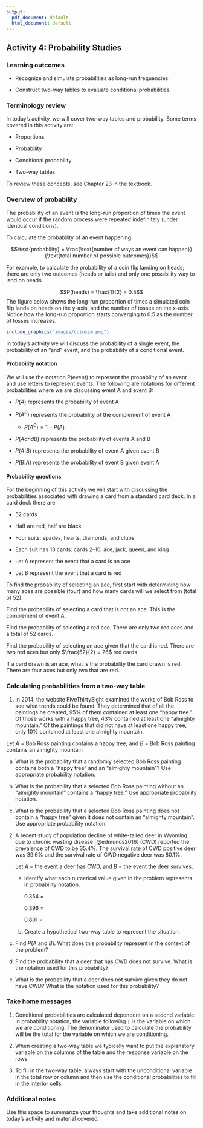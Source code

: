 ```yaml
---
output:
  pdf_document: default
  html_document: default
---
```

## Activity 4:  Probability Studies

\setstretch{1}

### Learning outcomes

* Recognize and simulate probabilities as long-run frequencies.

* Construct two-way tables to evaluate conditional probabilities.

### Terminology review

In today's activity, we will cover two-way tables and probability.  Some terms covered in this activity are:

* Proportions 

* Probability

* Conditional probability

* Two-way tables

To review these concepts, see Chapter 23 in the textbook.  

### Overview of probability

The probability of an event is the long-run proportion of times the event would occur if the random process were repeated indefinitely (under identical conditions).

To calculate the probability of an event happening:

$$\text{probability} = \frac{\text{number of ways an event can happen}}{\text{total number of possible outcomes}}$$

For example, to calculate the probability of a coin flip landing on heads; there are only two outcomes (heads or tails) and only one possibility way to land on heads. 

$$P(heads) = \frac{1}{2} = 0.5$$
The figure below shows the long-run proportion of times a simulated coin flip lands on heads on the y-axis, and the number of tosses on the x-axis. Notice how the long-run proportion starts converging to 0.5 as the number of tosses increases.

```r
include_graphics("images/coinsim.png")
```

In today's activity we will discuss the probability of a single event, the probability of an "and" event, and the probability of a conditional event.  

#### Probability notation {-}

We will use the notation P(event) to represent the probability of an event and use letters to represent events.  The following are notations for different probabilities where we are discussing event A and event B:

* $P(A)$ represents the probability of event A

* $P(A^C)$ represents the probability of the complement of event A

    * $P(A^C) = 1 - P(A)$
    
* $P(A and B)$ represents the probability of events A and B

* $P(A|B)$ represents the probability of event A given event B

* $P(B|A)$ represents the probability of event B given event A

#### Probability questions

For the beginning of this activity we will start with discussing the probabilities associated with drawing a card from a standard card deck.  In a card deck there are:

* 52 cards

* Half are red, half are black

* Four suits: spades, hearts, diamonds, and clubs

* Each suit has 13 cards: cards 2--10, ace, jack, queen, and king

- Let A represent the event that a card is an ace

- Let B represent the event that a card is red

To find the probability of selecting an ace, first start with determining how many aces are possible (four) and how many cards will we select from (total of 52).

\vspace{1in}

Find the probability of selecting a card that is not an ace.  This is the complement of event A.

\vspace{1in}

Find the probability of selecting a red ace.  There are only two red aces and a total of 52 cards.

\vspace{1in}

Find the probability of selecting an ace given that the card is red.  There are two red aces but only $\frac{52}{2} = 26$ red cards

\vspace{1in}

If a card drawn is an ace, what is the probability the card drawn is red.  There are four aces but only two that are red.

\vspace{1in}

<!-- #### In your groups {-} -->

<!-- Rolling a six-sided die.   -->

<!-- * Let event A represent rolling an odd number -->

<!-- * Let event B represent rolling a prime number -->

<!-- 1. Calculate the probability of rolling an odd number.  Use appropriate probability notation. -->

<!-- \vspace{1in} -->

<!-- 2. If a dice roll is a prime number, what is the probability the dice roll is an odd number.  Use appropriate probability notation. -->

<!-- \vspace{1in} -->

<!-- 3. Calculate the probability a die roll results in both an even number and a prime number.  Use appropriate probability notation. -->

<!-- \vspace{1in} -->


### Calculating probabilities from a two-way table

1. In 2014, the website FiveThirtyEight examined the works of Bob Ross to see what trends could be found. They determined that of all the paintings he created, 95% of them contained at least one “happy tree.” Of those works with a happy tree, 43% contained at least one “almighty mountain.” Of the paintings that did not have at least one happy tree, only 10% contained at least one almighty mountain.
\vspace{1mm}

Let $A$ = Bob Ross painting contains a happy tree, and $B$ = Bob Ross painting contains an almighty mountain
\vspace{0.1in}

\begin{center}
\begin{tabular}{|c|c|c|c|} \hline
\hspace{0.8in} & \hspace{0.25in}  $A$ \hspace{.25in} & \hspace{0.25in} $A^C$ \hspace{0.25in} & \hspace{0.25in} Total \hspace{0.25in} \\ \hline
 $B$ & 40850 & 500 & 41350 \\ \hline
 $B^C$ & 54150 & 4500 & 58650 \\ \hline
Total & 95000 & 5000 & 100000 \\ \hline
\end{tabular}
\end{center}
\vspace{.1in}

a. What is the probability that a randomly selected Bob Ross painting contains both a "happy tree" and an "almighty mountain"?  Use appropriate probability notation.

\vspace{0.5in}

b. What is the probability that a selected Bob Ross painting without an "almighty mountain" contains a "happy tree."  Use appropriate probability notation.

\vspace{0.5in}

c. What is the probability that a selected Bob Ross painting does not contain a "happy tree" given it does not contain an "almighty mountain".  Use appropriate probability notation.

\vspace{0.55in}

\newpage

2. A recent study of population decline of white-tailed deer in Wyoming due to chronic wasting disease [@edmunds2016] (CWD) reported the prevalence of CWD to be 35.4\%.  The survival rate of CWD positive deer was 39.6\% and the survival rate of CWD negative deer was 80.1\%.  
\vspace{1mm}

    Let $A$ = the event a deer has CWD, and $B$ = the event the deer survives.
\vspace{0.1in}

    a. Identify what each numerical value given in the problem represents in probability notation.
\vspace{.1in}

        0.354 =  
\vspace{.1in}
 
        0.396 =  
\vspace{.1in}

        0.801 =  
\vspace{.1in}

    b. Create a hypothetical two-way table to represent the situation.  
    
\begin{center}
\begin{tabular}{|c|c|c|c|} \hline
\hspace{0.8in} & \hspace{0.35in} $A$ \hspace{.35in} & \hspace{0.35in} $A^C$  \hspace{0.35in} & \hspace{0.3in} Total \hspace{0.3in} \\ 
& & & \\ \hline
$B$& & & \\ 
& & & \\ \hline
$B^C$& & & \\ 
& & & \\ \hline
Total & & & 100,000 \\ 
& & & \\ \hline
\end{tabular}
\end{center}
\vspace{.1in}

   c. Find $P(A \mbox{ and } B)$. What does this probability represent in the context of the problem?
\vspace{.8in}

   d. Find the probability that a deer that has CWD does not survive. What is the notation used for this probability?
\vspace{.8in}

   e.  What is the probability that a deer does not survive given they do not have CWD?  What is the notation used for this probability?

\newpage 

### Take home messages

1.  Conditional probabilities are calculated dependent on a second variable.  In probability notation, the variable following `|` is the variable on which we are conditioning.  The denominator used to calculate the probability will be the total for the variable on which we are conditioning.  


2. When creating a two-way table we typically want to put the explanatory variable on the columns of the table and the response variable on the rows.


3. To fill in the two-way table, always start with the unconditional variable in the total row or column and then use the conditional probabilities to fill in the interior cells.

### Additional notes

Use this space to summarize your thoughts and take additional notes on today's activity and material covered.

\newpage
